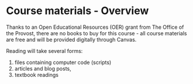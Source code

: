 # Course materials - Overview

Thanks to an Open Educational Resources (OER) grant from The Office of the Provost, there are no books to buy for this course - all course materials are free and will be provided digitally through Canvas.

Reading will take several forms: 

1. files containing computer code (scripts)
1. articles and blog posts, 
1. textbook readings   

<!-- Importantly, we'll be taking a very novel approach to the textbook for this course: **you will actually be building it yourself!** -->

<!-- Details will be provided in-class, but the gist regarding the textbook is: -->

<!-- 1. Most weeks you will be provided 1 or 2 chapters of the book in the form of computer files ("scripts"). -->
<!-- 1. For homework you will do exercises embedded in the chapters. -->
<!-- 1. When the exercises are successfully completed you will be able to convert the files to Web Pages and post them to your own Portfolio of book chapters and other completed activities. -->


<!-- Example of RPubs? A completed chapter will look like this: ...-->
